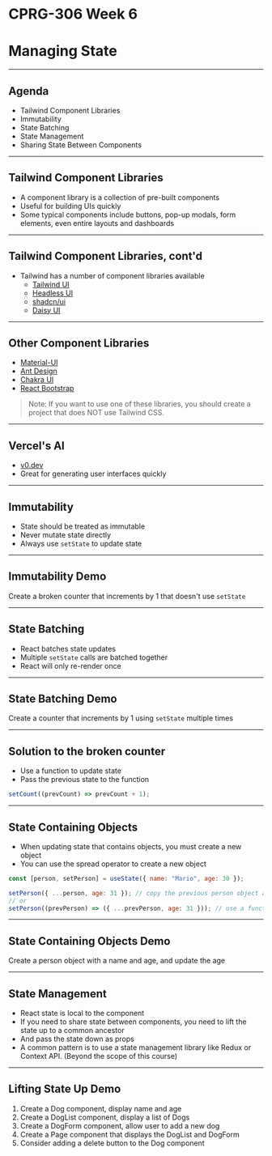 # CPRG-306 Week 6

# Managing State

---

## Agenda

- Tailwind Component Libraries
- Immutability
- State Batching
- State Management
- Sharing State Between Components

---

## Tailwind Component Libraries

- A component library is a collection of pre-built components
- Useful for building UIs quickly
- Some typical components include buttons, pop-up modals, form elements, even entire layouts and dashboards

---

## Tailwind Component Libraries, cont'd

- Tailwind has a number of component libraries available
  - [Tailwind UI](https://tailwindui.com/)
  - [Headless UI](https://headlessui.dev/)
  - [shadcn/ui](https://ui.shadcn.com/)
  - [Daisy UI](https://daisyui.com/)

---

## Other Component Libraries

- [Material-UI](https://material-ui.com/)
- [Ant Design](https://ant.design/)
- [Chakra UI](https://chakra-ui.com/)
- [React Bootstrap](https://react-bootstrap.github.io/)

> Note: If you want to use one of these libraries, you should create a project that does NOT use Tailwind CSS.

---

## Vercel's AI

- [v0.dev](https://v0.dev/)
- Great for generating user interfaces quickly

---

## Immutability

- State should be treated as immutable
- Never mutate state directly
- Always use `setState` to update state

---

## Immutability Demo

Create a broken counter that increments by 1 that doesn't use `setState`

---

## State Batching

- React batches state updates
- Multiple `setState` calls are batched together
- React will only re-render once

---

## State Batching Demo

Create a counter that increments by 1 using `setState` multiple times

---

## Solution to the broken counter

- Use a function to update state
- Pass the previous state to the function

```javascript
setCount((prevCount) => prevCount + 1);
```

---

## State Containing Objects

- When updating state that contains objects, you must create a new object
- You can use the spread operator to create a new object

```javascript
const [person, setPerson] = useState({ name: "Mario", age: 30 });

setPerson({ ...person, age: 31 }); // copy the previous person object and update the age
// or
setPerson((prevPerson) => ({ ...prevPerson, age: 31 })); // use a function to update the state
```

---

## State Containing Objects Demo

Create a person object with a name and age, and update the age

---

## State Management

- React state is local to the component
- If you need to share state between components, you need to lift the state up to a common ancestor
- And pass the state down as props
- A common pattern is to use a state management library like Redux or Context API. (Beyond the scope of this course)

---

## Lifting State Up Demo

1. Create a Dog component, display name and age
2. Create a DogList component, display a list of Dogs
3. Create a DogForm component, allow user to add a new dog
4. Create a Page component that displays the DogList and DogForm
5. Consider adding a delete button to the Dog component
